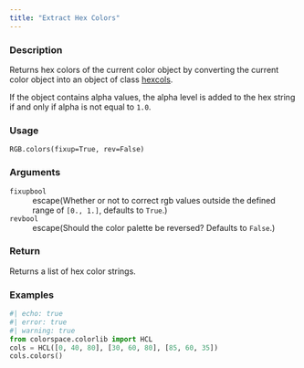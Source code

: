 ```yaml
---
title: "Extract Hex Colors"
---
```


### Description

Returns hex colors of the current color object by converting
the current color object into an object of class [hexcols](colorspace.colorlib.hexcols.qmd).

If the object contains alpha values, the alpha level is added to the
hex string if and only if alpha is not equal to `1.0`.

### Usage

<pre><code class='language-python'>RGB.colors(fixup=True, rev=False)</code></pre>

### Arguments

<dl class="pyp-list param-list">
  <dt style = "white-space: nowrap; font-family: monospace; vertical-align: top">
   <code id="colorspace.colorlib.RGB.colors:fixup">fixup</code><code class="argument-class">bool</code>
  </dt>
 <dd>escape(Whether or not to correct rgb values outside the
defined range of `[0., 1.]`, defaults to `True`.)</dd>
  <dt style = "white-space: nowrap; font-family: monospace; vertical-align: top">
   <code id="colorspace.colorlib.RGB.colors:rev">rev</code><code class="argument-class">bool</code>
  </dt>
 <dd>escape(Should the color palette be reversed? Defaults to `False`.)</dd>
</dl>

### Return

Returns a list of hex color strings.

### Examples

```python
#| echo: true
#| error: true
#| warning: true
from colorspace.colorlib import HCL
cols = HCL([0, 40, 80], [30, 60, 80], [85, 60, 35])
cols.colors()
```



